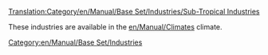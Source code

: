 [[Translation:Category/en/Manual/Base Set/Industries/Sub-Tropical Industries]]

These industries are available in the [[en/Manual/Climates]] climate.

[[Category:en/Manual/Base Set/Industries]]